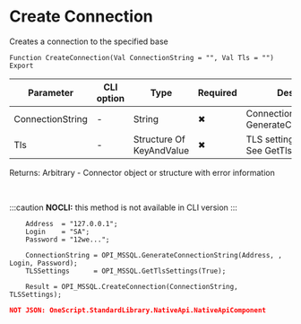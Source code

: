 ﻿---
sidebar_position: 1
description: Create Connection  and other functions to work with MSSQL in the Open Integration Package, a free open-source integration library for 1C:Enterprise 8, OneScript and CLI
keywords: [1C, 1С, 1С:Enterprise, 1С:Enterprise 8.3, API, Integration, Services, Exchange, OneScript, CLI, MSSQL]
---


# Create Connection 
 Creates a connection to the specified base



`Function CreateConnection(Val ConnectionString = "", Val Tls = "") Export`

  | Parameter | CLI option | Type | Required | Description |
  |-|-|-|-|-|
  | ConnectionString | - | String | &#x2716; | Connection string. See GenerateConnectionString |
  | Tls | - | Structure Of KeyAndValue | &#x2716; | TLS settings, if necessary. See GetTlsSettings |

  
  Returns:  Arbitrary - Connector object or structure with error information

<br/>


:::caution
**NOCLI:** this method is not available in CLI version
:::
<br/>



```bsl title="1C:Enterprise/OneScript code example"
    Address  = "127.0.0.1";
    Login    = "SA";
    Password = "12we...";

    ConnectionString = OPI_MSSQL.GenerateConnectionString(Address, , Login, Password);
    TLSSettings      = OPI_MSSQL.GetTlsSettings(True);

    Result = OPI_MSSQL.CreateConnection(ConnectionString, TLSSettings);
```
 



```json title="Result"
NOT JSON: OneScript.StandardLibrary.NativeApi.NativeApiComponent
```
